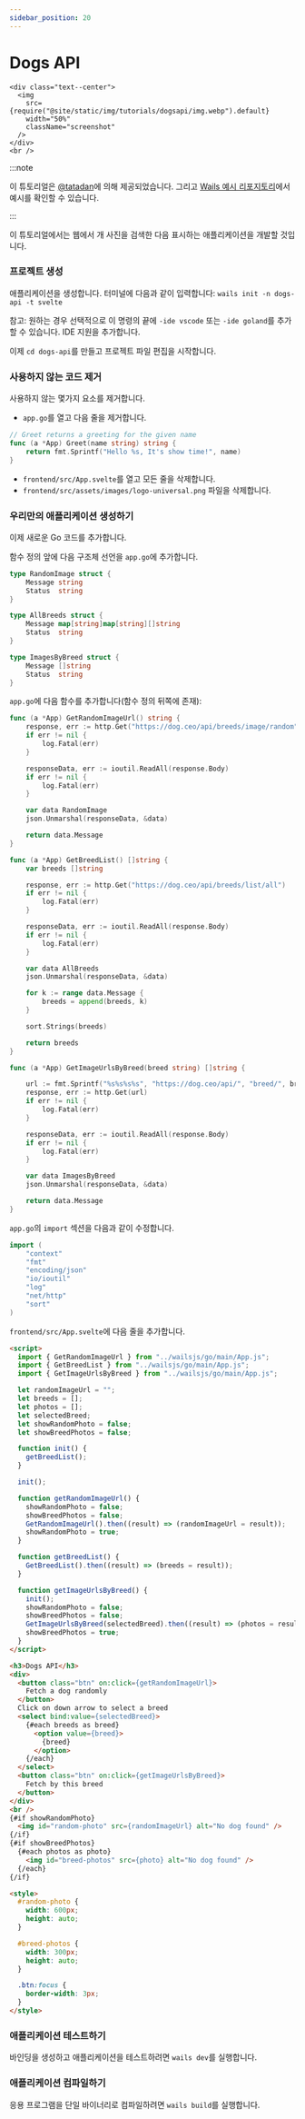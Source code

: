 ```yaml
---
sidebar_position: 20
---
```


# Dogs API

```mdx-code-block
<div class="text--center">
  <img
    src={require("@site/static/img/tutorials/dogsapi/img.webp").default}
    width="50%"
    className="screenshot"
  />
</div>
<br />
```

:::note

이 튜토리얼은 [@tatadan](https://twitter.com/tatadan)에 의해 제공되었습니다. 그리고 [ Wails 예시 리포지토리](https://github.com/tataDan/wails-v2-examples)에서 예시를 확인할 수 있습니다.

:::

이 튜토리얼에서는 웹에서 개 사진을 검색한 다음 표시하는 애플리케이션을 개발할 것입니다.

### 프로젝트 생성

애플리케이션을 생성합니다. 터미널에 다음과 같이 입력합니다: `wails init -n dogs-api -t svelte`

참고: 원하는 경우 선택적으로 이 명령의 끝에 `-ide vscode` 또는 `-ide goland`를 추가할 수 있습니다. IDE 지원을 추가합니다.

이제 `cd dogs-api`를 만들고 프로젝트 파일 편집을 시작합니다.

### 사용하지 않는 코드 제거

사용하지 않는 몇가지 요소를 제거합니다.

- `app.go`를 열고 다음 줄을 제거합니다.

```go
// Greet returns a greeting for the given name
func (a *App) Greet(name string) string {
    return fmt.Sprintf("Hello %s, It's show time!", name)
}
```

- `frontend/src/App.svelte`를 열고 모든 줄을 삭제합니다.
- `frontend/src/assets/images/logo-universal.png` 파일을 삭제합니다.

### 우리만의 애플리케이션 생성하기

이제 새로운 Go 코드를 추가합니다.

함수 정의 앞에 다음 구조체 선언을 `app.go`에 추가합니다.

```go
type RandomImage struct {
    Message string
    Status  string
}

type AllBreeds struct {
    Message map[string]map[string][]string
    Status  string
}

type ImagesByBreed struct {
    Message []string
    Status  string
}
```

`app.go`에 다음 함수를 추가합니다(함수 정의 뒤쪽에 존재):

```go
func (a *App) GetRandomImageUrl() string {
    response, err := http.Get("https://dog.ceo/api/breeds/image/random")
    if err != nil {
        log.Fatal(err)
    }

    responseData, err := ioutil.ReadAll(response.Body)
    if err != nil {
        log.Fatal(err)
    }

    var data RandomImage
    json.Unmarshal(responseData, &data)

    return data.Message
}

func (a *App) GetBreedList() []string {
    var breeds []string

    response, err := http.Get("https://dog.ceo/api/breeds/list/all")
    if err != nil {
        log.Fatal(err)
    }

    responseData, err := ioutil.ReadAll(response.Body)
    if err != nil {
        log.Fatal(err)
    }

    var data AllBreeds
    json.Unmarshal(responseData, &data)

    for k := range data.Message {
        breeds = append(breeds, k)
    }

    sort.Strings(breeds)

    return breeds
}

func (a *App) GetImageUrlsByBreed(breed string) []string {

    url := fmt.Sprintf("%s%s%s%s", "https://dog.ceo/api/", "breed/", breed, "/images")
    response, err := http.Get(url)
    if err != nil {
        log.Fatal(err)
    }

    responseData, err := ioutil.ReadAll(response.Body)
    if err != nil {
        log.Fatal(err)
    }

    var data ImagesByBreed
    json.Unmarshal(responseData, &data)

    return data.Message
}
```

`app.go`의 `import` 섹션을 다음과 같이 수정합니다.

```go
import (
    "context"
    "fmt"
    "encoding/json"
    "io/ioutil"
    "log"
    "net/http"
    "sort"
)
```

`frontend/src/App.svelte`에 다음 줄을 추가합니다.

<!-- prettier-ignore-start -->
```html
<script>
  import { GetRandomImageUrl } from "../wailsjs/go/main/App.js";
  import { GetBreedList } from "../wailsjs/go/main/App.js";
  import { GetImageUrlsByBreed } from "../wailsjs/go/main/App.js";

  let randomImageUrl = "";
  let breeds = [];
  let photos = [];
  let selectedBreed;
  let showRandomPhoto = false;
  let showBreedPhotos = false;

  function init() {
    getBreedList();
  }

  init();

  function getRandomImageUrl() {
    showRandomPhoto = false;
    showBreedPhotos = false;
    GetRandomImageUrl().then((result) => (randomImageUrl = result));
    showRandomPhoto = true;
  }

  function getBreedList() {
    GetBreedList().then((result) => (breeds = result));
  }

  function getImageUrlsByBreed() {
    init();
    showRandomPhoto = false;
    showBreedPhotos = false;
    GetImageUrlsByBreed(selectedBreed).then((result) => (photos = result));
    showBreedPhotos = true;
  }
</script>

<h3>Dogs API</h3>
<div>
  <button class="btn" on:click={getRandomImageUrl}>
    Fetch a dog randomly
  </button>
  Click on down arrow to select a breed
  <select bind:value={selectedBreed}>
    {#each breeds as breed}
      <option value={breed}>
        {breed}
      </option>
    {/each}
  </select>
  <button class="btn" on:click={getImageUrlsByBreed}>
    Fetch by this breed
  </button>
</div>
<br />
{#if showRandomPhoto}
  <img id="random-photo" src={randomImageUrl} alt="No dog found" />
{/if}
{#if showBreedPhotos}
  {#each photos as photo}
    <img id="breed-photos" src={photo} alt="No dog found" />
  {/each}
{/if}

<style>
  #random-photo {
    width: 600px;
    height: auto;
  }

  #breed-photos {
    width: 300px;
    height: auto;
  }

  .btn:focus {
    border-width: 3px;
  }
</style>
```
<!-- prettier-ignore-end -->

### 애플리케이션 테스트하기

바인딩을 생성하고 애플리케이션을 테스트하려면 `wails dev`를 실행합니다.

### 애플리케이션 컴파일하기

응용 프로그램을 단일 바이너리로 컴파일하려면 `wails build`를 실행합니다.
